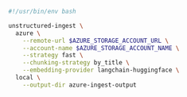 ```bash CLI
#!/usr/bin/env bash

unstructured-ingest \
  azure \
    --remote-url $AZURE_STORAGE_ACCOUNT_URL \
    --account-name $AZURE_STORAGE_ACCOUNT_NAME \
    --strategy fast \
    --chunking-strategy by_title \
    --embedding-provider langchain-huggingface \
  local \
    --output-dir azure-ingest-output
```